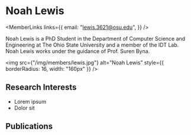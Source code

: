 
# Noah Lewis

<div style={{display: 'flex', flexDirection: 'row'}}>

<div style={{flex: 1, display: 'flex', flexDirection: 'column'}}>

<MemberLinks
  links={{
    email: "lewis.3621@osu.edu",
  }}
/>

Noah Lewis is a PhD Student in the Department of Computer Science and Engineering at The Ohio State University and a member of the IDT Lab. Noah Lewis works under the guidance of Prof. Suren Byna.

</div>

<div style={{paddingLeft: 32}}>

<img
  src={"/img/members/lewis.jpg"}
  alt="Noah Lewis"
  style={{ borderRadius: 16, width: "160px" }}
/>

</div>

</div>

## Research Interests

- Lorem ipsum
- Dolor sit

## Publications

<MemberPublications authorShortName="N. Lewis" />
